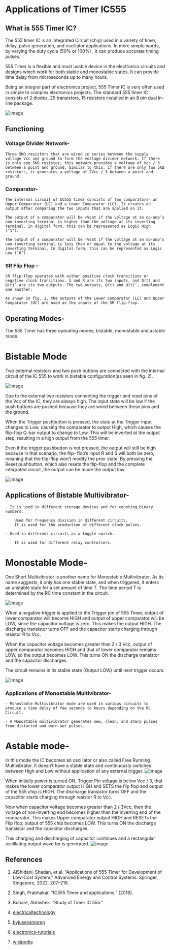 # Applications of Timer IC555

## What is 555 Timer IC?

The 555 timer IC is an Integrated Circuit (chip) used in a variety of timer, delay, pulse generation, and oscillator applications. In more simple words, by varying the duty cycle (50% or 100%) , it can produce accurate timing pulses.

555 Timer is a flexible and most usable device in the electronics circuits and designs which work for both stable and monostable states. It can provide time delay from microseconds up to many hours.

Being an integral part of electronics project, 555 Timer IC is very often used in simple to complex electronics projects. The standard 555 timer IC consists of 2 diodes, 25 transistors, 15 resistors installed in an 8 pin dual in-line package.

![image](https://user-images.githubusercontent.com/103866475/206346156-209524dd-778d-403d-8c9c-3e506ba30e2a.png)

## Functioning

### Voltage Divider Network-

    Three 5KΩ resistors that are wired in series between the supply voltage Vcc and ground to form the voltage divider network. If there is only one 5KΩ resistor, this network provides a voltage of Vcc / 3 between a point and ground. Similar to this, if there are only two 5KΩ resistors, it generates a voltage of 2Vcc / 3 between a point and ground.
    
### Comparator-

    The internal circuit of IC555 timer consists of two comparators- an Upper Comparator (UC) and a Lower Comparator (LC). It creates on output after comparing the two inputs that are applied on it.

    The output of a comparator will be +Vsat if the voltage at an op-amp’s non-inverting terminal is higher than the voltage at its inverting terminal. In digital form, this can be represented as Logic High (‘1’).

    The output of a comparator will be -Vsat if the voltage at an op-amp’s non-inverting terminal is less than or equal to the voltage at its inverting terminal. In digital form, this can be represented as Logic Low (‘0’).

### SR Flip Flop –

    SR flip-flop operates with either positive clock transitions or negative clock transitions. S and R are its two inputs, and Q(t) and Q(t)’ are its two outputs. The two outputs, Q(t) and Q(t)’, complement one another.

    As shown in fig. 1, the outputs of the Lower Comparator (LC) and Upper Comparator (UC) are used as the inputs of the SR flip-flop.
   
   
## Operating Modes-

  The 555 Timer has three operating modes, bistable, monostable and astable mode.

# Bistable Mode

Two external resistors and two push buttons are connected with the internal circuit of the IC 555 to work in bistable configuration(as seen in fig. 2).

![image](https://user-images.githubusercontent.com/103866475/206346499-09c07544-7aec-4871-a596-fab0ec9d475f.png)


Due to the external two resistors connecting the trigger and reset pins of the Vcc of the IC, they are always high. The input state will be low if the push buttons are pushed because they are wired between these pins and the ground.

When the Trigger pushbutton is pressed, the state at the Trigger input changes to Low, causing the comparator to output High, which causes the flip-flop Q-bar output to change to Low. This will be inverted at the output step, resulting in a high output from the 555 timer.

Even if the trigger pushbutton is not pressed, the output will still be high because in that scenario, the flip- flop’s input R and S will both be zero, meaning that the flip-flop won’t modify the prior state. By pressing the Reset pushbutton, which also resets the flip-flop and the complete integrated circuit ,the output can be made the output low.

![image](https://user-images.githubusercontent.com/103866475/206346552-e0adf9dc-cd2d-4312-819b-00c159064ce1.png)


## Applications of Bistable Multivibrator-

    · It is used in different storage devices and for counting binary numbers.

        Used for frequency division in different circuits.
        It is used for the production of different clock pulses.

    · Used in different circuits as a toggle switch.

        It is used for different relay controllers.

# Monostable Mode-

One Short Multivibrator is another name for Monostable Multivibrator. As its name suggests, it only has one stable state, and when triggered, it enters an unstable state for a set amount of time T. The time period T is determined by the RC time constant in the circuit.

![image](https://user-images.githubusercontent.com/103866475/206346720-3eb18735-98ae-4464-b8cf-674a26428597.png)


When a negative trigger is applied to the Trigger pin of 555 Timer, output of lower comparator will become HIGH and output of upper comparator will be LOW, since the capacitor voltage is zero. This makes the output HIGH. The discharge transistor turns OFF and the capacitor starts charging through resistor R to Vcc.

When the capacitor voltage becomes greater than 2 / 3 Vcc, output of upper comparator becomes HIGH and that of lower comparator remains LOW, so the output becomes LOW. This turns ON the discharge transistor and the capacitor discharges.

The circuit remains in its stable state (Output LOW) until next trigger occurs.

![image](https://user-images.githubusercontent.com/103866475/206346833-c5c2cf8e-a802-4da0-b009-c6827bc26887.png)


### Applications of Monostable Multivibrator-

    · Monostable Multivibrator mode are used in various circuits to produce a time delay of few seconds to hours depending on the RC Circuit.

    · A Monostable multivibrator generates new, clean, and sharp pulses from distorted and worn-out pulses.

# Astable mode-

In this mode the IC becomes an oscillator or also called Free Running Multivibrator. It doesn’t have a stable state and continuously switches between High and Low without application of any external trigger.
![image](https://user-images.githubusercontent.com/103866475/206346848-ce3cfa5d-9c4c-43b8-91ed-efd67b873a98.png)

When initially power is turned ON, Trigger Pin voltage is below Vcc / 3, that makes the lower comparator output HIGH and SETS the flip flop and output of the 555 chip is HIGH. The discharge transistor turns OFF and the capacitor starts charging through resistor R to Vcc.

Now when capacitor voltage becomes greater than 2 / 3Vcc, then the voltage of non-inverting end becomes higher than the inverting end of the comparator. This makes Upper comparator output HIGH and RESETs the Flip flop, output of 555 chip becomes LOW. This turns ON the discharge transistor and the capacitor discharges.

This charging and discharging of capacitor continues and a rectangular oscillating output wave for is generated.
![image](https://user-images.githubusercontent.com/103866475/206346887-54272684-cfd7-48b6-a493-2740705c569c.png)

## References

1. AlShidani, Shadan, et al. “Applications of 555 Timer for Development of Low-Cost System.” Advanced Energy and Control Systems. Springer, Singapore, 2022. 207–216.

2. Singh, Prabhakar. “IC555 Timer and applications.” (2019).

3. Bohare, Abhishek. “Study of Timer IC 555.”

4. [electricaltechnology](https://www.electricaltechnology.org/2014/12/555-timer.html)

5. [byjusexamprep](https://byjusexamprep.com/monostable-multivibrator-i)

6. [electronics-tutorials](https://www.electronics-tutorials.ws/waveforms/monostable.html_)

7. [wikipedia](https://en.wikipedia.org/wiki/555_timer_IC)


